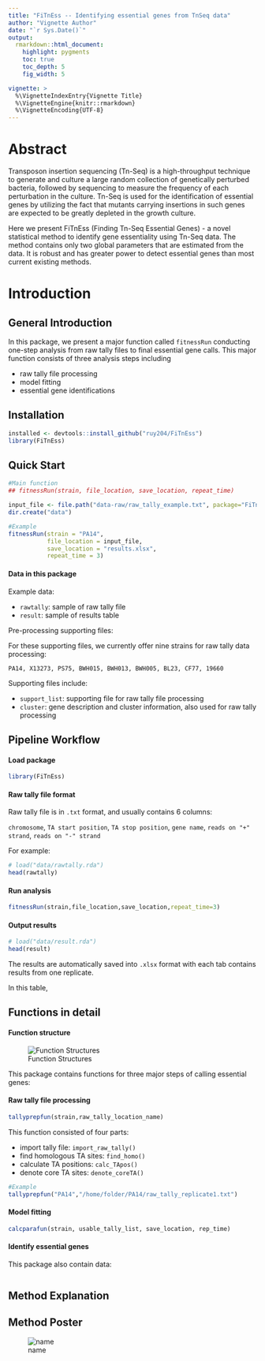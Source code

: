 ```yaml
---
title: "FiTnEss -- Identifying essential genes from TnSeq data"
author: "Vignette Author"
date: "`r Sys.Date()`"
output:
  rmarkdown::html_document:
    highlight: pygments
    toc: true
    toc_depth: 5
    fig_width: 5

vignette: >
  %\VignetteIndexEntry{Vignette Title}
  %\VignetteEngine{knitr::rmarkdown}
  %\VignetteEncoding{UTF-8}
---
```


# Abstract

Transposon insertion sequencing (Tn-Seq) is a high-throughput technique to
generate and culture a large random collection of genetically perturbed
bacteria, followed by sequencing to measure the frequency of each perturbation
in the culture. Tn-Seq is used for the identification of essential genes by
utilizing the fact that mutants carrying insertions in such genes are expected
to be greatly depleted in the growth culture.

Here we present FiTnEss (Finding Tn-Seq Essential Genes) - a novel statistical
method to identify gene essentiality using Tn-Seq data. The method contains only
two global parameters that are estimated from the data. It is robust and has
greater power to detect essential genes than most current existing methods.

# Introduction

## General Introduction

In this package, we present a major function called `fitnessRun` conducting
one-step analysis from raw tally files to final essential gene calls. This major
function consists of three analysis steps including

- raw tally file processing
- model fitting
- essential gene identifications

## Installation

```r
installed <- devtools::install_github("ruy204/FiTnEss")
library(FiTnEss)
```

## Quick Start

```r
#Main function
## fitnessRun(strain, file_location, save_location, repeat_time)

input_file <- file.path("data-raw/raw_tally_example.txt", package="FiTnEss")
dir.create("data")

#Example
fitnessRun(strain = "PA14",
           file_location = input_file,
           save_location = "results.xlsx",
           repeat_time = 3)
```

#### Data in this package

Example data:

- `rawtally`: sample of raw tally file
- `result`: sample of results table

Pre-processing supporting files:

For these supporting files, we currently offer nine strains for raw tally data processing:

`PA14, X13273, PS75, BWH015, BWH013, BWH005, BL23, CF77, 19660`

Supporting files include:

- `support_list`: supporting file for raw tally file processing
- `cluster`: gene description and cluster information, also used for raw tally processing

## Pipeline Workflow

#### Load package

```r
library(FiTnEss)
```

#### Raw tally file format

Raw tally file is in `.txt` format, and usually contains 6 columns:

`chromosome`, `TA start position`, `TA stop position`, `gene name`, `reads on "+" strand`, `reads on "-" strand`

For example:

```r
# load("data/rawtally.rda")
head(rawtally)
```

#### Run analysis

```r
fitnessRun(strain,file_location,save_location,repeat_time=3)
```

#### Output results

```r
# load("data/result.rda")
head(result)
```

The results are automatically saved into `.xlsx` format with each tab contains results from one replicate.

In this table,

## Functions in detail

#### Function structure

![Function Structures](/home/unix/ruiyang/TnSeq/FiTnEss/function_structure.png =100x300)

This package contains functions for three major steps of calling essential genes:

#### Raw tally file processing

```r
tallyprepfun(strain,raw_tally_location_name)
```

This function consisted of four parts:

- import tally file: `import_raw_tally()`
- find homologous TA sites: `find_homo()`
- calculate TA positions: `calc_TApos()`
- denote core TA sites: `denote_coreTA()`

```r
#Example
tallyprepfun("PA14","/home/folder/PA14/raw_tally_replicate1.txt")
```

#### Model fitting

```r
calcparafun(strain, usable_tally_list, save_location, rep_time)
```



#### Identify essential genes

This package also contain data:

```r

```

## Method Explanation

## Method Poster

![name](/home/unix/ruiyang/TnSeq/FiTnEss/TnSeq_Poster_Method_v7_png.png)
